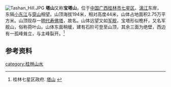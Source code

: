 [[File:Tashan_Hill.JPG|thumb]]
'''塔山'''又称'''宝塔山'''，位于[[中国|中国]][[广西|广西]][[桂林市|桂林市]][[七星区|七星区]]、[[漓江|漓江]]东岸，东隔[[小东江|小东江]]与[[穿山景区#穿山|穿山]]相望。山顶海拔194米，相对高度44米，山体占地面积2.75万平方米。山顶现存一[[明代|明代]][[寿佛塔|寿佛塔]]，故名。山体远望又如[[军舰|军舰]]，宝塔形似桅杆，又名军舰山，俗称荷叶山。山体东面稍缓，建有石阶可登至山顶，其余三面为绝壁，西边有一孤峰耸立，与主峰裂开。<ref>桂林七星区政府. [http://www.eguilin.org/qixing/ShowArticle.asp?ArticleID=4769 塔山] {{webarchive|url=https://web.archive.org/web/20120211193925/http://www.eguilin.org/qixing/ShowArticle.asp?ArticleID=4769 |date=2012-02-11 }}</ref>

==参考资料==
{{reflist}}

[[category:桂林山水|category:桂林山水]]